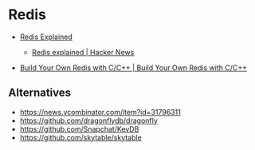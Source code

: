 # Redis


- [Redis Explained](https://architecturenotes.co/redis/)
  - [Redis explained | Hacker News](https://news.ycombinator.com/item?id=32426879)

- [Build Your Own Redis with C/C++ | Build Your Own Redis with C/C++](https://build-your-own.org/redis/)


## Alternatives

- https://news.ycombinator.com/item?id=31796311
- https://github.com/dragonflydb/dragonfly
- https://github.com/Snapchat/KeyDB
- https://github.com/skytable/skytable
